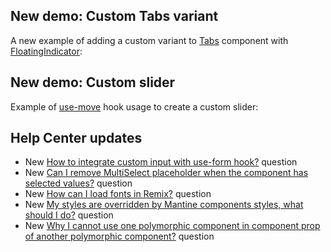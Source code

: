 

## New demo: Custom Tabs variant

A new example of adding a custom variant to [Tabs](/core/tabs) component with
[FloatingIndicator](/core/floating-indicator):

<Demo data={FloatingIndicatorDemos.tabs} />

## New demo: Custom slider

Example of [use-move](/hooks/use-move) hook usage to create a custom slider:

<Demo data={SliderDemos.customSlider} />

## Help Center updates

- New [How to integrate custom input with use-form hook?](https://help.mantine.dev/q/custom-input-use-form) question
- New [Can I remove MultiSelect placeholder when the component has selected values?](https://help.mantine.dev/q/multiselect-value-placeholder) question
- New [How can I load fonts in Remix?](https://help.mantine.dev/q/remix-load-fonts) question
- New [My styles are overridden by Mantine components styles, what should I do?](https://help.mantine.dev/q/styles-order) question
- New [Why I cannot use one polymorphic component in component prop of another polymorphic component?](https://help.mantine.dev/q/polymorphic-in-polymorphic) question
